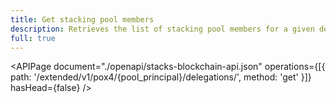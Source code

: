 ```yaml
---
title: Get stacking pool members
description: Retrieves the list of stacking pool members for a given delegator principal.
full: true
---
```


<APIPage
  document="./openapi/stacks-blockchain-api.json"
  operations={[{ path: '/extended/v1/pox4/{pool_principal}/delegations/', method: 'get' }]}
  hasHead={false}
/>
